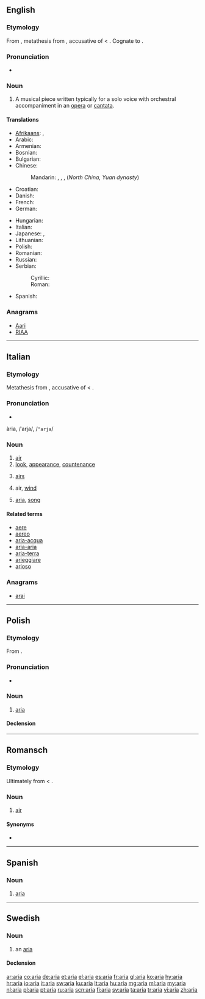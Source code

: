 {{also|ARIA|ària}}
==English==

===Etymology===
From {{etyl|it}} {{term|aria|lang=it}}, metathesis from {{etyl|la}} {{term|aerem|lang=la}}, accusative of {{term|aer|āēr|lang=la}} < {{etyl|grc}} {{term|ἀήρ||air|tr=aēr|sc=polytonic|lang=grc}}. 
Cognate to {{term|air}}.

===Pronunciation===
* {{IPA|/ˈɑː.ɹi.ɑ/}}

===Noun===
{{en-noun|pl=arias|pl2=arie}}

# A musical piece written typically for a solo voice with orchestral accompaniment in an [[opera]] or [[cantata]].

====Translations====
{{trans-top|type of musical piece}}
* [[Afrikaans]]: {{t|af|aria}}, {{t|af|arias|p}}
* Arabic: {{t|ar|نغم|m|tr=nágham}}
* Armenian: {{t-|hy|մեներգ|tr=menerg}}
* Bosnian: {{t-|bs|arija|f}}
* Bulgarian: {{t+|bg|ария|tr=árija}}
* Chinese:
*: Mandarin: {{t|cmn|詠嘆調|sc=Hani}},  {{t|cmn|咏叹调|tr=yǒngtàndiào|sc=Hani}},  {{t|cmn|唱段|tr=chàngduàn|sc=Hani}},  (''North China, Yuan dynasty'') {{t|cmn|北曲|tr=běiqǔ|sc=Hani}}
* Croatian: {{t+|hr|arija|f}}
* Danish: {{t+|da|arie|c}}
* French: {{t+|fr|aria|f}}
* German: {{t+|de|Arie|f}}
{{trans-mid}}
* Hungarian: {{t+|hu|ária}}
* Italian: {{t+|it|aria|f}}
* Japanese: {{t-|ja|アリア|tr=aria}}, {{t|ja|詠唱|tr=えいしょう, eishō}}
* Lithuanian: {{t-|lt|arija|f|xs=Lithuanian}}
* Polish: {{t+|pl|aria|f}}
* Romanian: {{t-|ro|arie}}
* Russian: {{t+|ru|ария|f|tr=árija}}
* Serbian:
*: Cyrillic: {{t+|sr|арија|f|sc=Cyrl}}
*: Roman: {{t-|sr|arija|f}}
* Spanish: {{t+|es|aria|f}}
{{trans-bottom}}

===Anagrams===
* [[Aari#English|Aari]]
* [[RIAA#English|RIAA]]

----

==Italian==
{{wikipedia|lang=it}}

===Etymology===
Metathesis from {{etyl|la|it}} {{term|aerem|lang=la}}, accusative of {{term|aer|āēr|lang=la}} < {{etyl|grc|it}} {{term|ἀήρ||air|tr=aēr|sc=polytonic|lang=grc}}.

===Pronunciation===
* {{audio|It-l'aria.ogg|Audio}}
ària, /ˈarja/, /<tt>"arja</tt>/

===Noun===
{{it-noun|ari|f|a|e}}

# [[air]]
# [[look]], [[appearance]], [[countenance]]
# {{context|plurale tantum|lang=it}} [[airs]]
# air, [[wind]]
# {{context|music|lang=it}}  [[aria#English|aria]], [[song]]

====Related terms====
* [[aere]]
* [[aereo]]
* [[aria-acqua]]
* [[aria-aria]]
* [[aria-terra]]
* [[arieggiare]]
* [[arioso]]

===Anagrams===
* [[arai#Italian|arai]]

----

==Polish==
{{wikipedia|lang=pl}}

===Etymology===
From {{etyl|it|pl}} {{term|aria|lang=it}}.

===Pronunciation===
* {{audio|Pl-aria.ogg|Audio}}

===Noun===
{{pl-noun|f}}

# [[aria#English|aria]]

====Declension====
{{pl-decl-noun|aria|arie|arii|arii|arii|ariom|arię|arie|arią|ariami|arii|ariach|ario|arie}}

----

==Romansch==

===Etymology===
Ultimately from {{etyl|la|rm}} {{term|aer|āēr|lang=la}} < {{etyl|grc|rm}} {{term|ἀήρ||air|tr=aēr|sc=polytonic|lang=grc}}.

===Noun===
{{head|rm|noun|g=f}}

# [[air]]

====Synonyms====
* {{l|rm|aura}}
----
==Spanish==

===Noun===
{{es-noun|f}}

# [[aria#English|aria]]

----

==Swedish==

===Noun===
{{sv-noun|g=c}}

# an [[#English|aria]]

====Declension====
{{sv-noun-reg-or|ari}}

[[ar:aria]]
[[co:aria]]
[[de:aria]]
[[et:aria]]
[[el:aria]]
[[es:aria]]
[[fr:aria]]
[[gl:aria]]
[[ko:aria]]
[[hy:aria]]
[[hr:aria]]
[[io:aria]]
[[it:aria]]
[[sw:aria]]
[[ku:aria]]
[[lt:aria]]
[[hu:aria]]
[[mg:aria]]
[[ml:aria]]
[[my:aria]]
[[nl:aria]]
[[pl:aria]]
[[pt:aria]]
[[ru:aria]]
[[scn:aria]]
[[fi:aria]]
[[sv:aria]]
[[ta:aria]]
[[tr:aria]]
[[vi:aria]]
[[zh:aria]]